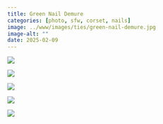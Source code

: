 ```yaml
---
title: Green Nail Demure
categories: [photo, sfw, corset, nails]
image: ../www/images/ties/green-nail-demure.jpg
image-alt: ""
date: 2025-02-09
---
```


::: {layout-ncol=3}

![](../www/images/ties/green-nail-demure.jpg)

![](../www/images/ties/green-nails-chest.jpg)

![](../www/images/ties/green-nails-hidden.jpg)

![](../www/images/ties/green-nails-triangle.jpg)

![](../www/images/ties/pink-rosette-green-nails.jpg)

:::
